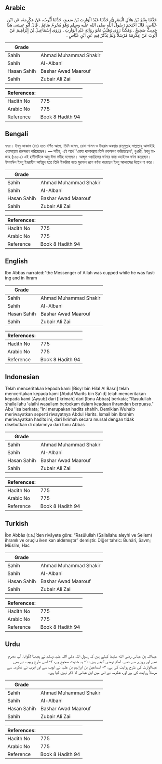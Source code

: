 ## Arabic


<div dir="rtl" lang="ar" style={{fontSize:'larger',backgroundColor:'#f8f9fa',padding:20}}>
حَدَّثَنَا بِشْرُ بْنُ هِلاَلٍ الْبَصْرِيُّ، حَدَّثَنَا عَبْدُ الْوَارِثِ بْنُ سَعِيدٍ، حَدَّثَنَا أَيُّوبُ، عَنْ عِكْرِمَةَ، عَنِ ابْنِ عَبَّاسٍ، قَالَ احْتَجَمَ رَسُولُ اللَّهِ صلى الله عليه وسلم وَهُوَ مُحْرِمٌ صَائِمٌ ‏.‏ قَالَ أَبُو عِيسَى هَذَا حَدِيثٌ صَحِيحٌ ‏.‏ وَهَكَذَا رَوَى وُهَيْبٌ نَحْوَ رِوَايَةِ عَبْدِ الْوَارِثِ ‏.‏ وَرَوَى إِسْمَاعِيلُ بْنُ إِبْرَاهِيمَ عَنْ أَيُّوبَ عَنْ عِكْرِمَةَ مُرْسَلاً وَلَمْ يَذْكُرْ فِيهِ عَنِ ابْنِ عَبَّاسٍ ‏.‏
</div>
<div style={{backgroundColor:'#f8f9fa',padding:20, marginBottom: 10}}><table> <thead> <tr> <th>Grade</th> <th></th> </tr> </thead> <tbody> <tr><td>Sahih</td><td>Ahmad Muhammad Shakir</td></tr><tr><td>Sahih</td><td>Al-Albani</td></tr><tr><td>Hasan Sahih</td><td>Bashar Awad Maarouf</td></tr><tr><td>Sahih</td><td>Zubair Ali Zai</td></tr></tbody></table><table> <thead> <tr> <th>References:</th> <th></th> </tr> </thead> <tbody><tr><td>Hadith No</td><td>775</td></tr><tr><td>Arabic No</td><td>775</td></tr><tr><td>Reference</td><td>Book 8 Hadith 94</td></tr></tbody></table></div>

## Bengali


<div dir="ltr" lang="bn" style={{fontSize:'larger',backgroundColor:'#f8f9fa',padding:20}}>
৭৭৫। ইবনু আব্বাস (রাঃ) হতে বর্ণিত আছে, তিনি বলেন, রোযা পালন ও ইহরাম অবস্থায় রাসূলুল্লাহ সাল্লাল্লাহু আলাইহি ওয়াসাল্লাম রক্তক্ষরণ করিয়েছেন। — সহীহ, এই অর্থে "রোযা থাকাবস্থায় তিনি রক্তক্ষরণ করিয়েছেন", বুখারী, ইবনু মা-জাহ (১৬৮২) এই হাদীসটিকে আবু ঈসা সহীহ বলেছেন। আব্দুল ওয়ারিসের বর্ণনার ন্যায় ওহাইবও বর্ণনা করেছেন। ইসমাঈল ইবনু ইবরাহীম আইয়ুব হতে তিনি ইকরিমা হতে মুরসাল রূপে বর্ণনা করেছেন ইবনু আব্বাসের উল্লেখ না করে।
</div>
<div style={{backgroundColor:'#f8f9fa',padding:20, marginBottom: 10}}><table> <thead> <tr> <th>Grade</th> <th></th> </tr> </thead> <tbody> <tr><td>Sahih</td><td>Ahmad Muhammad Shakir</td></tr><tr><td>Sahih</td><td>Al-Albani</td></tr><tr><td>Hasan Sahih</td><td>Bashar Awad Maarouf</td></tr><tr><td>Sahih</td><td>Zubair Ali Zai</td></tr></tbody></table><table> <thead> <tr> <th>References:</th> <th></th> </tr> </thead> <tbody><tr><td>Hadith No</td><td>775</td></tr><tr><td>Arabic No</td><td>775</td></tr><tr><td>Reference</td><td>Book 8 Hadith 94</td></tr></tbody></table></div>

## English


<div dir="ltr" lang="en" style={{fontSize:'larger',backgroundColor:'#f8f9fa',padding:20}}>
Ibn Abbas narrated:"the Messenger of Allah was cupped while he was fasting and in Ihram
</div>
<div style={{backgroundColor:'#f8f9fa',padding:20, marginBottom: 10}}><table> <thead> <tr> <th>Grade</th> <th></th> </tr> </thead> <tbody> <tr><td>Sahih</td><td>Ahmad Muhammad Shakir</td></tr><tr><td>Sahih</td><td>Al-Albani</td></tr><tr><td>Hasan Sahih</td><td>Bashar Awad Maarouf</td></tr><tr><td>Sahih</td><td>Zubair Ali Zai</td></tr></tbody></table><table> <thead> <tr> <th>References:</th> <th></th> </tr> </thead> <tbody><tr><td>Hadith No</td><td>775</td></tr><tr><td>Arabic No</td><td>775</td></tr><tr><td>Reference</td><td>Book 8 Hadith 94</td></tr></tbody></table></div>

## Indonesian


<div dir="ltr" lang="id" style={{fontSize:'larger',backgroundColor:'#f8f9fa',padding:20}}>
Telah menceritakan kepada kami [Bisyr bin Hilal Al Basri] telah menceritakan kepada kami [Abdul Warits bin Sa'id] telah menceritakan kepada kami [Ayyub] dari [Ikrimah] dari [Ibnu Abbas] berkata; "Rasulullah shallallahu 'alaihi wasallam berbekam dalam keadaan ihramdan berpuasa." Abu 'Isa berkata; "Ini merupakan hadits shahih. Demikian Wuhaib meriwayatkan seperti riwayatnya Abdul Harits. Ismail bin Ibrahim meriwayatkan hadits ini, dari Ikrimah secara mursal dengan tidak disebutkan di dalamnya dari Ibnu Abbas
</div>
<div style={{backgroundColor:'#f8f9fa',padding:20, marginBottom: 10}}><table> <thead> <tr> <th>Grade</th> <th></th> </tr> </thead> <tbody> <tr><td>Sahih</td><td>Ahmad Muhammad Shakir</td></tr><tr><td>Sahih</td><td>Al-Albani</td></tr><tr><td>Hasan Sahih</td><td>Bashar Awad Maarouf</td></tr><tr><td>Sahih</td><td>Zubair Ali Zai</td></tr></tbody></table><table> <thead> <tr> <th>References:</th> <th></th> </tr> </thead> <tbody><tr><td>Hadith No</td><td>775</td></tr><tr><td>Arabic No</td><td>775</td></tr><tr><td>Reference</td><td>Book 8 Hadith 94</td></tr></tbody></table></div>

## Turkish


<div dir="ltr" lang="tr" style={{fontSize:'larger',backgroundColor:'#f8f9fa',padding:20}}>
İbn Abbâs (r.a.)’den rivâyete göre: “Rasûlullah (Sallallahu aleyhi ve Sellem) ihramlı ve oruçlu iken kan aldırmıştır” demiştir. Diğer tahric: Buhârî, Savm; Müslim, Hac
</div>
<div style={{backgroundColor:'#f8f9fa',padding:20, marginBottom: 10}}><table> <thead> <tr> <th>Grade</th> <th></th> </tr> </thead> <tbody> <tr><td>Sahih</td><td>Ahmad Muhammad Shakir</td></tr><tr><td>Sahih</td><td>Al-Albani</td></tr><tr><td>Hasan Sahih</td><td>Bashar Awad Maarouf</td></tr><tr><td>Sahih</td><td>Zubair Ali Zai</td></tr></tbody></table><table> <thead> <tr> <th>References:</th> <th></th> </tr> </thead> <tbody><tr><td>Hadith No</td><td>775</td></tr><tr><td>Arabic No</td><td>775</td></tr><tr><td>Reference</td><td>Book 8 Hadith 94</td></tr></tbody></table></div>

## Urdu


<div dir="rtl" lang="ur" style={{fontSize:'larger',backgroundColor:'#f8f9fa',padding:20}}>
عبداللہ بن عباس رضی الله عنہما کہتے ہیں کہ رسول اللہ صلی اللہ علیہ وسلم نے پچھنا لگوایا، آپ محرم تھے اور روزے سے تھے۔ امام ترمذی کہتے ہیں: ۱- یہ حدیث صحیح ہے، ۲- اسی طرح وہیب نے بھی عبدالوارث کی طرح روایت کی ہے، ۳- اسماعیل بن ابراہیم بن علیہ نے ایوب سے اور ایوب نے عکرمہ سے مرسلاً روایت کی ہے اور، عکرمہ نے اس میں ابن عباس کا ذکر نہیں کیا ہے۔
</div>
<div style={{backgroundColor:'#f8f9fa',padding:20, marginBottom: 10}}><table> <thead> <tr> <th>Grade</th> <th></th> </tr> </thead> <tbody> <tr><td>Sahih</td><td>Ahmad Muhammad Shakir</td></tr><tr><td>Sahih</td><td>Al-Albani</td></tr><tr><td>Hasan Sahih</td><td>Bashar Awad Maarouf</td></tr><tr><td>Sahih</td><td>Zubair Ali Zai</td></tr></tbody></table><table> <thead> <tr> <th>References:</th> <th></th> </tr> </thead> <tbody><tr><td>Hadith No</td><td>775</td></tr><tr><td>Arabic No</td><td>775</td></tr><tr><td>Reference</td><td>Book 8 Hadith 94</td></tr></tbody></table></div>